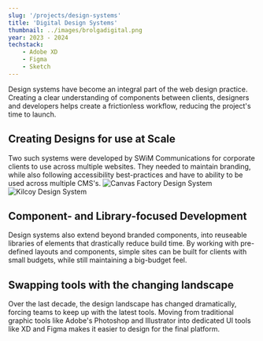 ```yaml
---
slug: '/projects/design-systems'
title: 'Digital Design Systems'
thumbnail: ../images/brolgadigital.png
year: 2023 - 2024
techstack:
    - Adobe XD
    - Figma
    - Sketch
---
```


Design systems have become an integral part of the web design practice. Creating a clear understanding of components between clients, designers and developers helps create a frictionless workflow, reducing the project's time to launch.

## Creating Designs for use at Scale

Two such systems were developed by SWiM Communications for corporate clients to use across multiple websites. They needed to maintain branding, while also following accessibility best-practices and have to ability to be used across multiple CMS's.
![Canvas Factory Design System](../images/canvas_factory_design_system.png 'Sample of a Design System for Canvas Factory')
![Kilcoy Design System](../images/kilcoy_design_system.png 'Sample of a Design System for Kilcoy Global Foods')

## Component- and Library-focused Development

Design systems also extend beyond branded components, into reuseable libraries of elements that drastically reduce build time. By working with pre-defined layouts and components, simple sites can be built for clients with small budgets, while still maintaining a big-budget feel.

## Swapping tools with the changing landscape

Over the last decade, the design landscape has changed dramatically, forcing teams to keep up with the latest tools. Moving from traditional graphic tools like Adobe's Photoshop and Illustrator into dedicated UI tools like XD and Figma makes it easier to design for the final platform.
